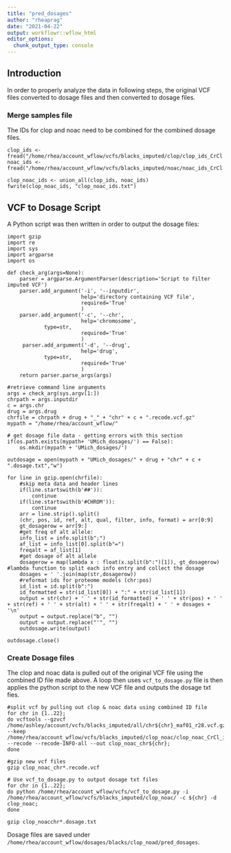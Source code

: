 ```yaml
---
title: "pred_dosages"
author: "rheaprag"
date: "2021-04-22"
output: workflowr::wflow_html
editor_options:
  chunk_output_type: console
---
```


## Introduction

In order to properly analyze the data in following steps, the original VCF files converted to dosage files and then converted to dosage files.

### Merge samples file

The IDs for clop and noac need to be combined for the combined dosage files.

```{}
clop_ids <- fread("/home/rhea/account_wflow/vcfs/blacks_imputed/clop/clop_ids_CrCl.txt")
noac_ids <- fread("/home/rhea/account_wflow/vcfs/blacks_imputed/noac/noac_ids_CrCl.txt")

clop_noac_ids <- union_all(clop_ids, noac_ids)
fwrite(clop_noac_ids, "clop_noac_ids.txt")

``` 

## VCF to Dosage Script

A Python script was then written in order to output the dosage files: 

```{}
import gzip
import re
import sys
import argparse
import os

def check_arg(args=None):
    parser = argparse.ArgumentParser(description='Script to filter imputed VCF')
    parser.add_argument('-i', '--inputdir',
                        help='directory containing VCF file',
                        required='True'
                        )
    parser.add_argument('-c', '--chr',
                        help='chromosome',
			type=str,
                        required='True'
                        )
     parser.add_argument('-d', '--drug',
                        help='drug',
			type=str,
                        required='True'
                        )
    return parser.parse_args(args)

#retrieve command line arguments
args = check_arg(sys.argv[1:])
chrpath = args.inputdir
c = args.chr
drug = args.drug
chrfile = chrpath + drug + "_" + "chr" + c + ".recode.vcf.gz"
mypath = "/home/rhea/account_wflow/"

# get dosage file data - getting errors with this section
if(os.path.exists(mypath+ 'UMich_dosages/') == False): 
    os.mkdir(mypath + 'UMich_dosages/')

outdosage = open(mypath + "UMich_dosages/" + drug + "chr" + c + ".dosage.txt","w")

for line in gzip.open(chrfile):
    #skip meta data and header lines
    if(line.startswith(b'##')):
        continue
    if(line.startswith(b'#CHROM')):
        continue
    arr = line.strip().split()
    (chr, pos, id, ref, alt, qual, filter, info, format) = arr[0:9]
    gt_dosagerow = arr[9:]
    #get freq of alt allele:
    info_list = info.split(b";")
    af_list = info_list[0].split(b"=")
    freqalt = af_list[1]
    #get dosage of alt allele
    dosagerow = map(lambda x : float(x.split(b":")[1]), gt_dosagerow) #lambda function to split each info entry and collect the dosage
    dosages = ' '.join(map(str,dosagerow))
    #reformat ids for proteome models (chr:pos)
    id_list = id.split(b":")
    id_formatted = str(id_list[0]) + ":" + str(id_list[1])
    output = str(chr) + ' ' + str(id_formatted) + ' ' + str(pos) + ' ' + str(ref) + ' ' + str(alt) + ' ' + str(freqalt) + ' ' + dosages + '\n'
    output = output.replace("b", "")
    output = output.replace("'", "")
    outdosage.write(output)

outdosage.close()
```

### Create Dosage files

The clop and noac data is pulled out of the original VCF file using the combined ID file made above. A loop then uses `vcf_to_dosage.py` file is then applies the python script to the new VCF file and outputs the dosage txt fies.

```{}
#split vcf by pulling out clop & noac data using combined ID file
for chr in {1..22};
do vcftools --gzvcf /home/ashley/account/vcfs/blacks_imputed/all/chr${chr}_maf01_r28.vcf.gz --keep /home/rhea/account_wflow/vcfs/blacks_imputed/clop_noac/clop_noac_CrCl_ids.txt --recode --recode-INFO-all --out clop_noac_chr${chr};
done

#gzip new vcf files
gzip clop_noac_chr*.recode.vcf

# Use vcf_to_dosage.py to output dosage txt files
for chr in {1..22};
do python /home/rhea/account_wflow/vcfs/vcf_to_dosage.py -i /home/rhea/account_wflow/vcfs/blacks_imputed/clop_noac/ -c ${chr} -d clop_noac;
done

gzip clop_noacchr*.dosage.txt

```

Dosage files are saved under `/home/rhea/account_wflow/dosages/blacks/clop_noad/pred_dosages`.
